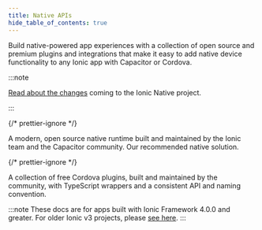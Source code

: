 ```yaml
---
title: Native APIs
hide_table_of_contents: true
---
```




<head>
  <title>Native APIs - Build Open-Source Native Application Experiences</title>
  <meta
    name="description"
    content="Build native application experiences with open-source Native APIs. Easily add native device functionality to any Ionic app with Capacitor or Cordova."
  />
  <style>{`
    :root {
      --doc-item-container-width: 60rem;
    }
  `}</style>
</head>

Build native-powered app experiences with a collection of open source and premium plugins and integrations that make it easy to add native device functionality to any Ionic app with Capacitor or Cordova.

<intro-end />

:::note

[Read about the changes](https://ionicframework.com/blog/a-new-chapter-for-ionic-native/) coming to the Ionic Native project.

:::

<DocsCards>
  <DocsCard header="Capacitor plugins" img="/img/native/capacitor@2x.png" href="https://capacitorjs.com/docs/plugins">
    {/* prettier-ignore */}
    <p>A modern, open source native runtime built and maintained by the Ionic team and the Capacitor community. Our recommended native solution.</p>
  </DocsCard>
  <DocsCard header="Cordova plugins" img="/img/native/cordova@2x.png" href="/native/community">
    {/* prettier-ignore */}
    <p>A collection of free Cordova plugins, built and maintained by the community, with TypeScript wrappers and a consistent API and naming convention.</p>
  </DocsCard>
</DocsCards>

<NativeEnterpriseCard />

:::note
These docs are for apps built with Ionic Framework 4.0.0 and greater. For older Ionic v3 projects, please [see here](https://ionicframework.com/docs/v3/native/).
:::
